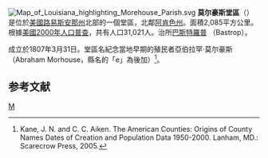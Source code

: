 [[File:Map_of_Louisiana_highlighting_Morehouse_Parish.svg|right]]
'''莫尔豪斯堂區'''（{{lang-en|Morehouse Parish}}）是位於[[美國|美國]][[路易斯安那州|路易斯安那州]]北部的一個堂區，北鄰[[阿肯色州|阿肯色州]]。面積2,085平方公里。根據[[美國2000年人口普查|美國2000年人口普查]]，共有人口31,021人。治所[[巴斯特羅普_(路易斯安那州)|巴斯特羅普]] （Bastrop）。

成立於1807年3月31日。堂區名紀念當地早期的殖民者亞伯拉罕·莫尔豪斯（Abraham Morhouse，縣名的「e」為後加）<ref>Kane, J. N. and C. C. Aiken. The American Counties: Origins of County Names Dates of Creation and Population Data 1950-2000. Lanham, MD.: Scarecrow Press, 2005.</ref>。

==参考文献==
<div class="references-small">
<references />
</div>

{{路易斯安那州}}
[[Category:路易斯安那州行政區劃|M]]